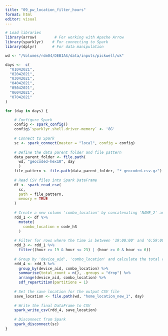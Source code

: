 ```yaml
---
title: "09_pw_location_filter_hours"
format: html
editor: visual
---
```


```r
# Load libraries
library(arrow)        # For working with Apache Arrow
library(sparklyr)    # For connecting to Spark
library(dplyr)       # For data manipulation
```

```r
wd <- "/Volumes/rdm04/DEBIAS/data/inputs/pickwell/uk"
```

```r
days <-  c(
  "01042021",
  "02042021",
  "03042021",
  "04042021",
  "05042021",
  "06042021",
  "07042021"
)

```

```r
for (day in days) {

    # Configure Spark
    config <- spark_config()
    config$`sparklyr.shell.driver-memory` <- '8G'
    
    # Connect to Spark
    sc <- spark_connect(master = "local", config = config)
    
    # Define the data parent folder and file pattern
    data_parent_folder <- file.path(
      wd, "geocoded-hex10", day
      )
    file_pattern <- file.path(data_parent_folder, "*-geocoded.csv.gz")
    
    # Read CSV files into Spark DataFrame
    df <- spark_read_csv(
      sc,
      path = file_pattern,
      memory = TRUE
    )
    
    # Create a new column 'combo_location' by concatenating 'NAME_2' and 'settlement_type'
    rdd_1 <- df %>% 
      mutate(
        combo_location = code_h3
      )
    
    # Filter for rows where the time is between '19:00:00' and '6:59:00'
    rdd_3 <- rdd_1 %>%
      filter((hour >= 19 & hour <= 23) | (hour >= 0 & hour <= 6))
    
    # Group by 'device_aid', 'combo_location' and calculate the total count
    rdd_4 <- rdd_3 %>% 
      group_by(device_aid, combo_location) %>% 
      summarise(total_count = n(), .groups = "drop") %>% 
      arrange(device_aid, combo_location) %>% 
      sdf_repartition(partitions = 1)
    
    # Set the save location for the output CSV file
    save_location <- file.path(wd, "home_location_new_1", day)
    
    # Write the final DataFrame to CSV
    spark_write_csv(rdd_4, save_location)
    
    # Disconnect from Spark
    spark_disconnect(sc)
}
```

```{}
```
